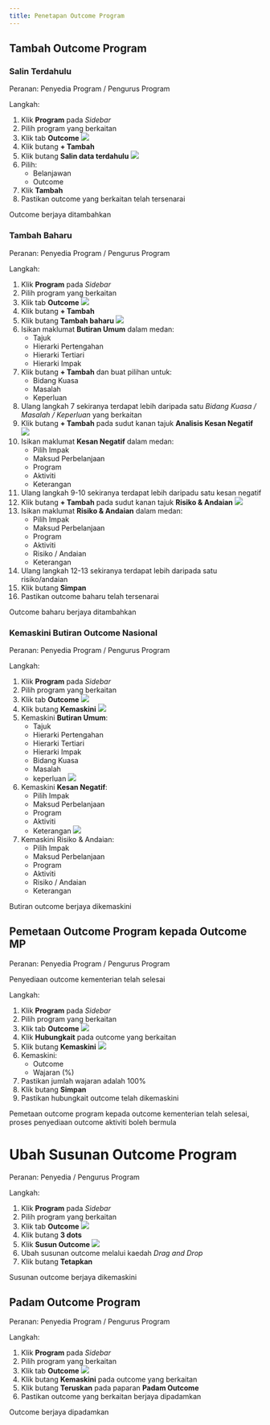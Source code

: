 ```yaml
---
title: Penetapan Outcome Program
---
```


## Tambah Outcome Program
### Salin Terdahulu
Peranan: Penyedia Program / Pengurus Program

Langkah:
1. Klik **Program** pada *Sidebar*
2. Pilih program yang berkaitan
3. Klik tab **Outcome**
![](./images/potc-tambah.png)
4. Klik butang **+ Tambah**
5. Klik butang **Salin data terdahulu**
![](./images/potc-salin.png)
6. Pilih:
    * Belanjawan 
    * Outcome
7. Klik **Tambah**
8. Pastikan outcome yang berkaitan telah tersenarai

<Callout title="Outcome">
Outcome berjaya ditambahkan
</Callout>

### Tambah Baharu
Peranan: Penyedia Program / Pengurus Program

Langkah:
1. Klik **Program** pada *Sidebar*
2. Pilih program yang berkaitan
3. Klik tab **Outcome**
![](./images/potc-tambah.png)
4. Klik butang **+ Tambah**
5. Klik butang **Tambah baharu**
![](./images/potc-paparan.png)
6. Isikan maklumat **Butiran Umum** dalam medan:
    * Tajuk
    * Hierarki Pertengahan
    * Hierarki Tertiari
    * Hierarki Impak
7. Klik butang **+ Tambah** dan buat pilihan untuk:
    * Bidang Kuasa
    * Masalah
    * Keperluan
8. Ulang langkah 7 sekiranya terdapat lebih daripada satu *Bidang Kuasa / Masalah / Keperluan* yang berkaitan
9. Klik butang **+ Tambah** pada sudut kanan tajuk **Analisis Kesan Negatif**
![](./images/outcome-kesannegatif.png)
10. Isikan maklumat **Kesan Negatif** dalam medan:
    * Pilih Impak
    * Maksud Perbelanjaan
    * Program
    * Aktiviti
    * Keterangan
11. Ulang langkah 9-10 sekiranya terdapat lebih daripadu satu kesan negatif
12. Klik butang **+ Tambah** pada sudut kanan tajuk **Risiko & Andaian**
![](./images/outcome-risiko.png)
13. Isikan maklumat **Risiko & Andaian** dalam medan:
    * Pilih Impak
    * Maksud Perbelanjaan
    * Program
    * Aktiviti
    * Risiko / Andaian
    * Keterangan
14. Ulang langkah 12-13 sekiranya terdapat lebih daripada satu risiko/andaian 
15. Klik butang **Simpan**
16. Pastikan outcome baharu telah tersenarai

<Callout title="Outcome">
Outcome baharu berjaya ditambahkan
</Callout>

### Kemaskini Butiran Outcome Nasional
Peranan: Penyedia Program / Pengurus Program

Langkah:
1. Klik **Program** pada *Sidebar*
2. Pilih program yang berkaitan
3. Klik tab **Outcome**
![](./images/potc-kemaskini.png)
4. Klik butang **Kemaskini**
![](./images/potc-paparan.png)
5. Kemaskini **Butiran Umum**:
    * Tajuk
    * Hierarki Pertengahan
    * Hierarki Tertiari
    * Hierarki Impak
    * Bidang Kuasa 
    * Masalah 
    * keperluan
    ![](./images/outcome-kesannegatif.png)
6. Kemaskini **Kesan Negatif**:
    * Pilih Impak
    * Maksud Perbelanjaan
    * Program
    * Aktiviti
    * Keterangan 
    ![](./images/outcome-risiko.png)
7. Kemaskini Risiko & Andaian:
    * Pilih Impak
    * Maksud Perbelanjaan
    * Program
    * Aktiviti
    * Risiko / Andaian
    * Keterangan 

<Callout title="Outcome">
Butiran outcome berjaya dikemaskini
</Callout>

## Pemetaan Outcome Program kepada Outcome MP
Peranan: Penyedia Program / Pengurus Program

<Callout title="Pra-syarat" type="warn">
Penyediaan outcome kementerian telah selesai
</Callout>

Langkah:
1. Klik **Program** pada *Sidebar*
2. Pilih program yang berkaitan
3. Klik tab **Outcome**
![](./images/potc-hubungkait.png)
4. Klik **Hubungkait** pada outcome yang berkaitan
5. Klik butang **Kemaskini** 
![](./images/hubungkait-paparan.png)
6. Kemaskini:
    * Outcome
    * Wajaran (%)
7. Pastikan jumlah wajaran adalah 100%
8. Klik butang **Simpan**
9. Pastikan hubungkait outcome telah dikemaskini

<Callout title="Outcome">
Pemetaan outcome program kepada outcome kementerian telah selesai, proses penyediaan outcome aktiviti boleh bermula
</Callout>

# Ubah Susunan Outcome Program
Peranan: Penyedia / Pengurus Program

Langkah:
1. Klik **Program** pada *Sidebar*
2. Pilih program yang berkaitan
3. Klik tab **Outcome**
![](./images/program_susun-outcome1.png)
4. Klik butang **3 dots**
5. Klik **Susun Outcome**
![](./images/program_susun-outcome2.png)
6. Ubah susunan outcome melalui kaedah _Drag and Drop_
7. Klik butang **Tetapkan**

<Callout title="Outcome">
Susunan outcome berjaya dikemaskini
</Callout>

## Padam Outcome Program
Peranan: Penyedia Program / Pengurus Program

Langkah:
1. Klik **Program** pada *Sidebar*
2. Pilih program yang berkaitan
3. Klik tab **Outcome**
![](./images/potc-padam.png)
4. Klik butang **Kemaskini** pada outcome yang berkaitan
5. Klik butang **Teruskan** pada paparan **Padam Outcome**
6. Pastikan outcome yang berkaitan berjaya dipadamkan

<Callout title="Outcome">
Outcome berjaya dipadamkan
</Callout>